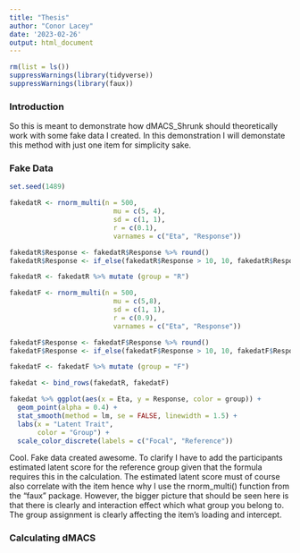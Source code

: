 ```yaml
---
title: "Thesis"
author: "Conor Lacey"
date: '2023-02-26'
output: html_document
---
```


```r
rm(list = ls())
suppressWarnings(library(tidyverse))
suppressWarnings(library(faux))
```


### Introduction 

So this is meant to demonstrate how dMACS_Shrunk should theoretically work with some fake data I created. In this demonstration I will demonstate this method with just one item for simplicity sake.

### Fake Data

```r
set.seed(1489)

fakedatR <- rnorm_multi(n = 500, 
                          mu = c(5, 4), 
                          sd = c(1, 1), 
                          r = c(0.1), 
                          varnames = c("Eta", "Response"))

fakedatR$Response <- fakedatR$Response %>% round()
fakedatR$Response <- if_else(fakedatR$Response > 10, 10, fakedatR$Response)

fakedatR <- fakedatR %>% mutate (group = "R")

fakedatF <- rnorm_multi(n = 500, 
                          mu = c(5,8), 
                          sd = c(1, 1), 
                          r = c(0.9), 
                          varnames = c("Eta", "Response"))

fakedatF$Response <- fakedatF$Response %>% round()
fakedatF$Response <- if_else(fakedatF$Response > 10, 10, fakedatF$Response)

fakedatF <- fakedatF %>% mutate (group = "F")

fakedat <- bind_rows(fakedatR, fakedatF)

fakedat %>% ggplot(aes(x = Eta, y = Response, color = group)) + 
  geom_point(alpha = 0.4) + 
  stat_smooth(method = lm, se = FALSE, linewidth = 1.5) + 
  labs(x = "Latent Trait",
       color = "Group") + 
  scale_color_discrete(labels = c("Focal", "Reference"))
```

Cool. Fake data created awesome. To clarify I have to add the participants estimated latent score for the reference group given that the formula requires this in the calculation. The estimated latent score must of course also correlate with the item hence why I use the rnorm_multi() function from the "faux" package. However, the bigger picture that should be seen here is that there is clearly and interaction effect which what group you belong to. The group assignment is clearly affecting the item's loading and intercept. 

### Calculating dMACS



